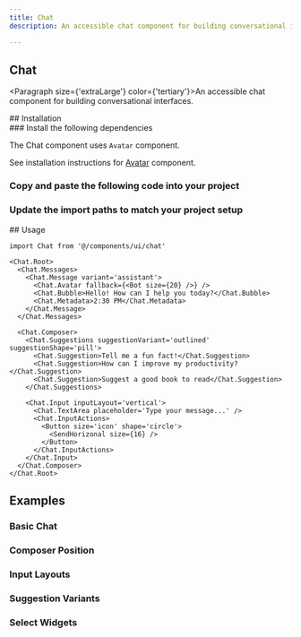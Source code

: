 ```yaml
---
title: Chat
description: An accessible chat component for building conversational interfaces.

---
```

<ContentContainer>

<Section gap='1'>

# Chat
<Paragraph size={'extraLarge'} color={'tertiary'}>An accessible chat component for building conversational interfaces.</Paragraph>
<ComponentPreview name='chat' withRecipe />
</Section>

<Section>
## Installation

<Steps>
<Section>
### Install the following dependencies

The Chat component uses `Avatar` component.

See installation instructions for [Avatar](/docs/components/avatar#installation) component.

<InstallTabs pkg="lucide-react" />

### Copy and paste the following code into your project

<ComponentSource name="chat" />

### Update the import paths to match your project setup
</Section>
</Steps>

</Section>

<Section>
## Usage

```tsx
import Chat from '@/components/ui/chat'
```

```tsx
<Chat.Root>
  <Chat.Messages>
    <Chat.Message variant='assistant'>
      <Chat.Avatar fallback={<Bot size={20} />} />
      <Chat.Bubble>Hello! How can I help you today?</Chat.Bubble>
      <Chat.Metadata>2:30 PM</Chat.Metadata>
    </Chat.Message>
  </Chat.Messages>
  
  <Chat.Composer>
    <Chat.Suggestions suggestionVariant='outlined' suggestionShape='pill'>
      <Chat.Suggestion>Tell me a fun fact!</Chat.Suggestion>
      <Chat.Suggestion>How can I improve my productivity?</Chat.Suggestion>
      <Chat.Suggestion>Suggest a good book to read</Chat.Suggestion>
    </Chat.Suggestions>
    
    <Chat.Input inputLayout='vertical'>
      <Chat.TextArea placeholder='Type your message...' />
      <Chat.InputActions>
        <Button size='icon' shape='circle'>
          <SendHorizonal size={16} />
        </Button>
      </Chat.InputActions>
    </Chat.Input>
  </Chat.Composer>
</Chat.Root>
```
</Section>

<Section>

## Examples

### Basic Chat
<ComponentPreview name='chat' file='basic' />

### Composer Position
<ComponentPreview name='chat' file='composer' />

### Input Layouts
<ComponentPreview name='chat' file='layouts' />

### Suggestion Variants
<ComponentPreview name='chat' file='suggestions' />

### Select Widgets
<ComponentPreview name='chat' file='widgets' />

</Section>

</ContentContainer>